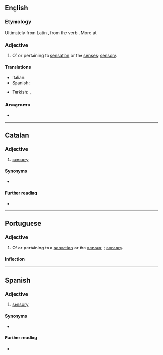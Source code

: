 ==English==

===Etymology===
{{rfe|lang=en}}
Ultimately from Latin {{m|la|sensus}}, from the verb {{m|la|sentiō}}. More at {{l|en|sense}}.

===Adjective===
{{en-adj}}

# Of or pertaining to [[sensation]] or the [[sense]]s; [[sensory]].

====Translations====
{{trans-top|sensory}}
* Italian: {{t+|it|sensoriale}}
* Spanish: {{t+|es|sensorial}}
{{trans-mid}}
* Turkish: {{t+|tr|duyusal}}, {{t+|tr|duyumsal}}
{{trans-bottom}}

===Anagrams===
* {{anagrams|en|lions' ears|rose nails}}

----

==Catalan==

===Adjective===
{{ca-adj|mf}}

# [[sensory]]

====Synonyms====
* {{l|ca|sensori}}

====Further reading====
* {{R:IEC2}}

----

==Portuguese==

===Adjective===
{{pt-adj|sensoria|l}}

# Of or pertaining to a [[sensation]] or the [[sense]]s; {{l|en|sensorial}}; [[sensory]].

====Inflection====
{{pt-adj-infl|sensoria|l}}

----

==Spanish==

===Adjective===
{{es-adj|pl=sensoriales}}

# [[sensory]]

====Synonyms====
* {{l|es|sensorio}}

====Further reading====
* {{R:DRAE 2001}}
